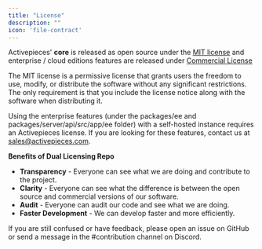 ```yaml
---
title: "License"
description: ""
icon: 'file-contract'
---
```


Activepieces' **core** is released as open source under the [MIT license](https://github.com/activepieces/activepieces/blob/main/LICENSE) and enterprise / cloud editions features are released under [Commercial License](https://github.com/activepieces/activepieces/blob/main/packages/ee/LICENSE)

The MIT license is a permissive license that grants users the freedom to use, modify, or distribute the software without any significant restrictions. The only requirement is that you include the license notice along with the software when distributing it.

Using the enterprise features (under the packages/ee and packages/server/api/src/app/ee folder) with a self-hosted instance requires an Activepieces license. If you are looking for these features, contact us at [sales@activepieces.com](mailto:sales@activepieces.com).

**Benefits of Dual Licensing Repo**

- **Transparency** - Everyone can see what we are doing and contribute to the project.
- **Clarity** - Everyone can see what the difference is between the open source and commercial versions of our software.
- **Audit** - Everyone can audit our code and see what we are doing.
- **Faster Development** - We can develop faster and more efficiently.

<Tip>
If you are still confused or have feedback, please open an issue on GitHub or send a message in the #contribution channel on Discord.
</Tip>
